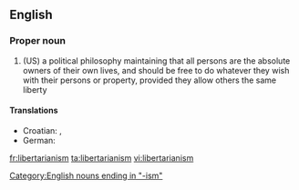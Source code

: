 {{wikipedia}}
==English==
===Proper noun===
{{en-noun}}
# (US) a political philosophy maintaining that all persons are the absolute owners of their own lives, and should be free to do whatever they wish with their persons or property, provided they allow others the same liberty
====Translations====
* Croatian: {{t-|hr|libertarijanizam|m}}, {{t-|hr|slobodarstvo|n}}
* German: {{t-|de|Libertarismus}}

[[Category:English nouns ending in "-ism"]]

[[fr:libertarianism]]
[[ta:libertarianism]]
[[vi:libertarianism]]